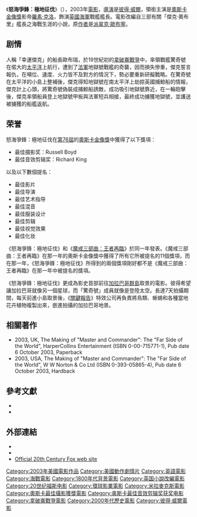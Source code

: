 {{NoteTA
|T=zh-hans:怒海争锋：极地远征;zh-hk:軍天勇將：戰海豪情;zh-tw:怒海爭鋒：極地征伐;
|G1=Show
|1=zh-hans:怒海争锋：极地远征;zh-hk:軍天勇將：戰海豪情;zh-tw:怒海爭鋒：極地征伐;
}}
{{Infobox_Film
 | name           = 怒海爭鋒：極地征伐
 | original_name  = {{lang|en|''Master and Commander:<br />The Far Side of the World''}}
 | image          = Master and Commander.jpg
 | caption        = 海报
 | imdb_id        = 0311113
 | writer         = [[彼得·威爾|彼得·威爾]]<br />{{tsl|en|John Collee|約翰·科利}}<br />修改自小說 [[派翠克·歐布寧|派翠克·歐布寧]]
 | starring       = [[羅素·克洛|羅素·克洛]]<br />[[保羅·彼特尼|保羅·彼特尼]]<br />[[比利·包依德|比利·包依德]]<br />[[詹姆士·達西|詹姆士·達西]]
 | director       = 彼得·威爾
 | producer       = {{tsl|en|Alan B. Curtiss|艾倫·B·柯蒂斯}}
 | distributor    = [[二十世紀福斯|二十世紀福斯]] (世界大部份地區)<br />[[米拉麥克斯影業|米拉麥克斯影業]] (義大利，阿根廷，日本三處戲院營收)<br />[[環球影業|環球影業]] (法國，日本DVD)
 | released       = 11月14日 2003年
 | runtime        = 138 分鐘
 | language       = 英語
 | cinematography = {{tsl|en|Russell Boyd|羅素·博伊德}}
 | editing        = {{tsl|en|Lee Smith (film editor)|李·史密斯 (電影剪輯師)|李·史密斯}}
 | music          = {{tsl|en|Iva Davies|伊娃·戴維斯}}<br />{{tsl|en|Christopher Gordon|克里斯托弗·戈登}}<br />{{tsl|en|Richard Tognetti|理查德·托格內蒂}}
 | amg_id         = 1:280223
 | budget         = $1.5亿
 | gross          = $212,011,111
}}
《'''怒海爭鋒：極地征伐'''》（{{Lang-en|''Master and Commander: The Far Side of the World''}}），2003年[[電影|電影]]，[[導演|導演]]是[[彼得·威爾|彼得·威爾]]，領銜主演是[[奧斯卡金像獎|奧斯卡金像獎]]影帝[[羅素·克洛|羅素·克洛]]，飾演[[英國海軍|英國海軍]]戰艦艦長{{tsl|en|Jack Aubrey|傑克·奧布里}}。電影改編自三部有關「傑克·奧布里」艦長之海戰生涯的小說，原[[作者|作者]]是[[派翠克·歐布寧|派翠克·歐布寧]]。


==剧情==
人稱「幸運傑克」的船長歐布瑞，於19世紀初的[[拿破崙戰爭|拿破崙戰爭]]中，率領戰艦驚奇號在偌大的[[太平洋|太平洋]]上航行，遭到了[[法軍|法軍]]地獄號戰艦的奇襲，因而損失慘重，傑克誓言報仇，在噸位、速度、火力皆不及對方的情況下，勢必要重新研擬戰略。在驚奇號在太平洋的小島上整補後，傑克得知地獄號在南太平洋上劫掠英國捕鯨船的情報，傑克計上心頭，將驚奇號偽裝成捕鯨船誘敵，成功吸引地獄號靠近，在一輪砲擊後，傑克率領船員登上地獄號甲板與法軍短兵相接，最終成功擄獲地獄號，並護送被擄獲的船艦返航。

== 荣誉 ==
怒海爭鋒：極地征伐在[[第76屆奧斯卡金像獎|第76屆]]的[[奧斯卡金像獎|奧斯卡金像獎]]中獲得了以下獎項：
*最佳摄影奖：Russell Boyd 
*最佳音效剪辑奖：Richard King 

以及以下數個提名：
*最佳影片
*最佳导演 
*最佳艺术指导
*最佳混音
*最佳服装设计
*最佳剪辑
*最佳视觉效果
*最佳化妆

《怒海爭鋒：極地征伐》和《[[魔戒三部曲：王者再臨|魔戒三部曲：王者再臨]]》於同一年發表。《魔戒三部曲：王者再臨》在那一年的奧斯卡金像獎中獲得了所有它所被提名的11個獎項，而在那一年，《怒海爭鋒：極地征伐》所得到的兩個獎項剛好都不是《魔戒三部曲：王者再臨》在那一年中被提名的獎項。

《怒海爭鋒：極地征伐》更成為影史首部前往[[加拉巴哥群島|加拉巴哥群島]]取景的電影。彼得希望讓加拉巴哥就像另一個星球，而「驚奇號」成員就像是登陸太空。長達7天拍攝期間，每天前進小島取景後，《[[少数派报告_(电影)|關鍵報告]]》特效公司再負責將鳥類、蜥蜴和各種當地花卉植物複製出來，嵌進拍攝的加拉巴哥地景。

== 相關著作 ==
{{refbegin}}
* 2003, UK, The Making of "Master and Commander": The "Far Side of the World", HarperCollins Entertainment (ISBN 0-00-715771-1), Pub date 6 October 2003, Paperback
* 2003, USA, The Making of "Master and Commander": The "Far Side of the World", W W Norton & Co Ltd  (ISBN 0-393-05865-4), Pub date 6 October 2003, Hardback
{{refend}}

==參考文獻==
{{refbegin}}
* {{cite book|author=McGregor, Tom|year=2003|title=The Making of Master and Commander: The Far Side of the World|url=https://archive.org/details/makingofmasterco0000mcgr|publisher=W.W. Norton|location=New York|isbn=0-393-05865-4}}
* {{cite encyclopedia |editor-last1=Tibbetts |editor-first1=John C. |editor-first2=James M.|editor-last2=Welsh |title=The Far Side of the World (Master and Commander)  |encyclopedia=The Encyclopedia of Novels Into Film |edition=Second |year=2005 |pages=127–129 |isbn=978-0816054497 |publisher=Facts on File}}
{{refend}}

== 外部連結==
{{wikiquote}}
* {{imdb title|id=0311113}}
* {{rotten-tomatoes|id=master_and_commander_the_far_side_of_the_world}}
* [https://web.archive.org/web/20080516052345/http://www.masterandcommanderthefarsideoftheworld.com/ Official 20th Century Fox web site]

{{彼得·威爾}}
{{DEFAULTSORT:Master and Commander: The Far Side of the World}}
[[Category:2003年美國電影作品|Category:2003年美國電影作品]]
[[Category:美國動作劇情片|Category:美國動作劇情片]]
[[Category:英語電影|Category:英語電影]]
[[Category:海戰電影|Category:海戰電影]]
[[Category:1800年代背景電影|Category:1800年代背景電影]]
[[Category:英国小說改編電影|Category:英国小說改編電影]]
[[Category:20世纪福斯电影|Category:20世纪福斯电影]]
[[Category:環球影業電影|Category:環球影業電影]]
[[Category:米拉麥克斯電影|Category:米拉麥克斯電影]]
[[Category:奧斯卡最佳攝影獲獎電影|Category:奧斯卡最佳攝影獲獎電影]]
[[Category:奥斯卡最佳音效剪辑奖获奖电影|Category:奥斯卡最佳音效剪辑奖获奖电影]]
[[Category:拿破崙戰爭電影|Category:拿破崙戰爭電影]]
[[Category:2000年代歷史電影|Category:2000年代歷史電影]]
[[Category:彼得·威爾電影|Category:彼得·威爾電影]]